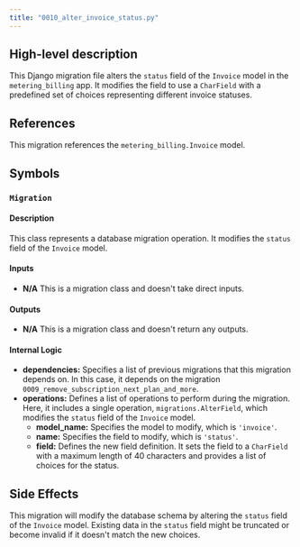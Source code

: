 ```yaml
---
title: "0010_alter_invoice_status.py"
---
```


## High-level description
This Django migration file alters the `status` field of the `Invoice` model in the `metering_billing` app. It modifies the field to use a `CharField` with a predefined set of choices representing different invoice statuses.

## References
This migration references the `metering_billing.Invoice` model.

## Symbols

### `Migration`
#### Description
This class represents a database migration operation. It modifies the `status` field of the `Invoice` model.

#### Inputs
* **N/A** This is a migration class and doesn't take direct inputs.

#### Outputs
* **N/A** This is a migration class and doesn't return any outputs.

#### Internal Logic
* **dependencies:** Specifies a list of previous migrations that this migration depends on. In this case, it depends on the migration `0009_remove_subscription_next_plan_and_more`.
* **operations:** Defines a list of operations to perform during the migration. Here, it includes a single operation, `migrations.AlterField`, which modifies the `status` field of the `Invoice` model.
    * **model_name:** Specifies the model to modify, which is `'invoice'`.
    * **name:**  Specifies the field to modify, which is `'status'`.
    * **field:** Defines the new field definition. It sets the field to a `CharField` with a maximum length of 40 characters and provides a list of choices for the status.

## Side Effects
This migration will modify the database schema by altering the `status` field of the `Invoice` model. Existing data in the `status` field might be truncated or become invalid if it doesn't match the new choices.
